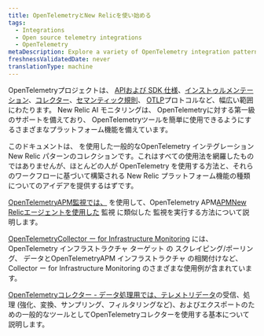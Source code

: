 ```yaml
---
title: OpenTelemetryとNew Relicを使い始める
tags:
  - Integrations
  - Open source telemetry integrations
  - OpenTelemetry
metaDescription: Explore a variety of OpenTelemetry integration patterns with New Relic.
freshnessValidatedDate: never
translationType: machine
---
```


OpenTelemetryプロジェクトは、 [APIおよび SDK 仕様](https://opentelemetry.io/docs/specs/otel/)、[インストゥルメンテーション](https://opentelemetry.io/docs/concepts/instrumentation/)、[コレクター](https://opentelemetry.io/docs/collector/)、[セマンティック規則](https://opentelemetry.io/docs/specs/semconv/)、 [OTLP](https://opentelemetry.io/docs/specs/otlp/)プロトコルなど、幅広い範囲にわたります。 New Relic AI モニタリングは、 OpenTelemetryに対する第一級のサポートを備えており、 OpenTelemetryツールを簡単に使用できるようにするさまざまなプラットフォーム機能を備えています。

このドキュメントは、 を使用した一般的なOpenTelemetry インテグレーションNew Relic パターンのコレクションです。これはすべての使用法を網羅したものではありませんが、ほとんどの人が OpenTelemetry を使用する方法と、それらのワークフローに基づいて構築される New Relic プラットフォーム機能の種類についてのアイデアを提供するはずです。

[OpenTelemetryAPM監視では、](/docs/opentelemetry/get-started/apm-monitoring/opentelemetry-apm-intro) を使用して、OpenTelemetry APM[APMNew Relicエージェントを使用した](/docs/apm/new-relic-apm/getting-started/introduction-apm/) 監視 に類似した 監視を実行する方法について説明します。

[OpenTelemetryCollector ー for Infrastructure Monitoring](/docs/opentelemetry/get-started/collector-infra-monitoring/opentelemetry-collector-infra-intro) には、OpenTelemetry インフラストラクチャ ターゲット の スクレイピング/ポーリング、 データとOpenTelemetryAPM インフラストラクチャ の相関付けなど、 Collector ー for Infrastructure Monitoring のさまざまな使用例が含まれています。

[OpenTelemetryコレクター - データ処理用では、テレメトリデータ](/docs/opentelemetry/get-started/collector-processing/opentelemetry-collector-processing-intro)の受信、処理 (強化、変換、サンプリング、フィルタリングなど)、およびエクスポートのための一般的なツールとしてOpenTelemetryコレクターを使用する基本について説明します。